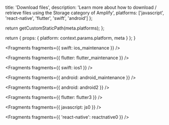 
  title: 'Download files',
  description:
    'Learn more about how to download / retrieve files using the Storage category of Amplify',
  platforms: ['javascript', 'react-native', 'flutter', 'swift', 'android']
};

  return getCustomStaticPath(meta.platforms);
};

  return {
    props: {
      platform: context.params.platform,
      meta
    }
  };
}


<Fragments fragments={{ swift: ios_maintenance }} />


<Fragments fragments={{ flutter: flutter_maintenance }} />


<Fragments fragments={{ swift: ios1 }} />


<Fragments fragments={{ android: android_maintenance }} />


<Fragments fragments={{ android: android2 }} />


<Fragments fragments={{ flutter: flutter3 }} />


<Fragments fragments={{ javascript: js0 }} />


<Fragments fragments={{ 'react-native': reactnative0 }} />
